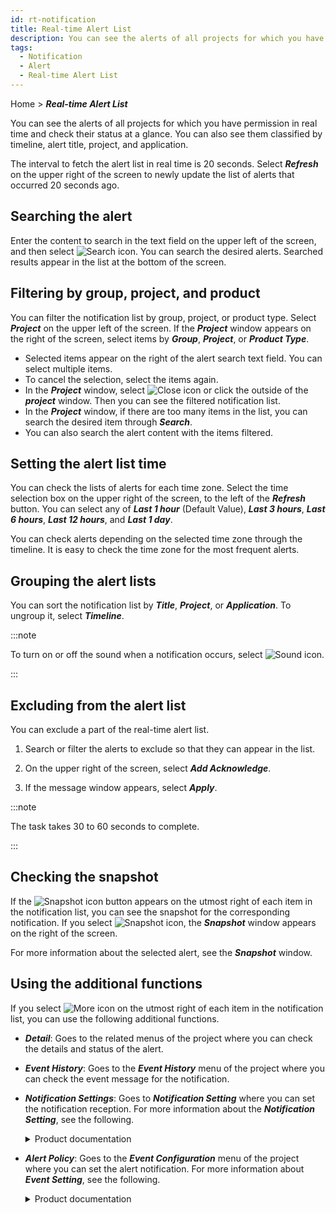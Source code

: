 ```yaml
---
id: rt-notification
title: Real-time Alert List
description: You can see the alerts of all projects for which you have permission in real time and check their status at a glance.
tags:
  - Notification
  - Alert
  - Real-time Alert List
---
```


Home > **_Real-time Alert List_**

<ImgLang img='rt-notification.png' desc='Real-time Alert List' />

You can see the alerts of all projects for which you have permission in real time and check their status at a glance. You can also see them classified by timeline, alert title, project, and application.

The interval to fetch the alert list in real time is 20 seconds. Select **_Refresh_** on the upper right of the screen to newly update the list of alerts that occurred 20 seconds ago.

## Searching the alert

Enter the content to search in the text field on the upper left of the screen, and then select ![Search icon](/img/ico-search.svg). You can search the desired alerts. Searched results appear in the list at the bottom of the screen.

## Filtering by group, project, and product

You can filter the notification list by group, project, or product type. Select **_Project_** on the upper left of the screen. If the **_Project_** window appears on the right of the screen, select items by **_Group_**, **_Project_**, or **_Product Type_**.

<ImgLang img='rt-notification-filter.png' desc='Notification Filtering' />

-   Selected items appear on the right of the alert search text field. You can select multiple items.
-   To cancel the selection, select the items again.
-   In the **_Project_** window, select ![Close icon](/img/ico-close.svg) or click the outside of the **_project_** window. Then you can see the filtered notification list.
-   In the **_Project_** window, if there are too many items in the list, you can search the desired item through **_Search_**.
-   You can also search the alert content with the items filtered.

## Setting the alert list time

You can check the lists of alerts for each time zone. Select the time selection box on the upper right of the screen, to the left of the **_Refresh_** button. You can select any of **_Last 1 hour_** (Default Value), **_Last 3 hours_**, **_Last 6 hours_**, **_Last 12 hours_**, and **_Last 1 day_**.

You can check alerts depending on the selected time zone through the timeline. It is easy to check the time zone for the most frequent alerts.

## Grouping the alert lists

<ImgLang img='rt-notification-grouping.png' desc='Notification Grouping' />

You can sort the notification list by **_Title_**, **_Project_**, or **_Application_**. To ungroup it, select **_Timeline_**.

:::note

To turn on or off the sound when a notification occurs, select ![Sound icon](/img/ico-noti-sound.svg).

:::

## Excluding from the alert list

You can exclude a part of the real-time alert list. 

1.  Search or filter the alerts to exclude so that they can appear in the list. 

2.  On the upper right of the screen, select **_Add Acknowledge_**.

3.  If the message window appears, select **_Apply_**.

:::note

The task takes 30 to 60 seconds to complete.

:::

## Checking the snapshot

<ImgLang img='rt-notification-snapshot.png' desc='Snapshot' />

If the ![Snapshot icon](/img/ico-detail.svg) button appears on the utmost right of each item in the notification list, you can see the snapshot for the corresponding notification. If you select ![Snapshot icon](/img/ico-detail.svg), the **_Snapshot_** window appears on the right of the screen.

For more information about the selected alert, see the **_Snapshot_** window.

## Using the additional functions

If you select ![More icon](/img/ico-more.svg) on the utmost right of each item in the notification list, you can use the following additional functions.

-   **_Detail_**: Goes to the related menus of the project where you can check the details and status of the alert.

-   **_Event History_**: Goes to the **_Event History_** menu of the project where you can check the event message for the notification.

-   **_Notification Settings_**: Goes to **_Notification Setting_** where you can set the notification reception. For more information about the **_Notification Setting_**, see the following.

    <details>
    <summary>Product documentation</summary>

    -   Application Monitoring > [Alert Notification Setting](../java/set-receive-event)
    -   Server Monitoring > [Alert Notification Setting](../server/set-receive-event)
    -   Database Monitoring > [Alert Notification Setting](../mysql/set-receive-event)
    -   Kubernetes Monitoring > [Alert Notification Setting](../kubernetes/set-receive-event)
    -   Amazon ECS > [Alert Notification Setting](../amazon-ecs/set-receive-event)
    -   Amazon CloudWatch > [Alert Notification Setting](../amazon-cloudwatch/set-receive-event)
    -   Azure Monitor > [Alert Notification Setting](../azure/set-receive-event)
    -   Naver Cloud Monitoring > [Alert Notification Setting](../ncloud/set-receive-event)
    -   Oracle Cloud Monitor > [Alert Notification Setting](../oracle-cloud/set-receive-event)

    </details>

-   **_Alert Policy_**: Goes to the **_Event Configuration_** menu of the project where you can set the alert notification. For more information about **_Event Setting_**, see the following.

    <details>
    <summary>Product documentation</summary>

    -   [Application Alert](../java/apm-set-notice)
    -   [Server Alert](../server/set-notice)
    -   [Database Alert](../mysql/set-notice)
    -   [Container Alert](../kubernetes/set-notice)
    -   [Log Alert Setting](../log/set-notice)
    -   Amazon ECS > [Metrics alert](../amazon-ecs/metric-warning-notice)
    -   Amazon CloudWatch > [Metrics alert](../amazon-cloudwatch/metric-warning-notice)
    -   Azure Monitor > [Metrics alert](../azure/metric-warning-notice)
    -   Naver Cloud Monitoring > [Metrics alert](../ncloud/metric-warning-notice)
    -   Oracle Cloud Monitor > [Metrics alert](../oracle-cloud/metric-warning-notice)

    </details>
